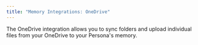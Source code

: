 ```yaml
---
title: "Memory Integrations: OneDrive"
---
```




The OneDrive integration allows you to sync folders and upload individual files from your OneDrive to your Persona's memory.


